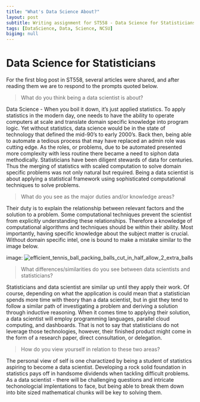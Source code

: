 ```yaml
---
title: "What's Data Science About?"
layout: post
subtitle: Writing assignment for ST558 - Data Science for Statisticians 
tags: [DataScience, Data, Science, NCSU]
bigimg: null
---
```


# Data Science for Statisticians

For the first blog post in ST558, several articles were shared, and after reading them we are to respond to the prompts quoted below. 

> What do you think being a data scientist is about?  

Data Science - When you boil it down, it's just applied statistics. To apply statistics in the modern day, one needs to have the ability to operate computers at scale and translate domain specific knowledge into program logic. Yet without statistics, data science would be in the state of technology that defined the mid-90's to early 2000's. Back then, being able to automate a tedious process that may have replaced an admin role was cutting edge. As the roles, or problems, due to be automated presented more complexity with less routine there became a need to siphon data methodically. Statisticians have been diligent stewards of data for centuries. Thus the merging of statistics with scaled computation to solve domain specific problems was not only natural but required. Being a data scientist is about applying a statistical framework using sophisticated computational techniques to solve problems. 


> What do you see as the major duties and/or knowledge areas? 

Their duty is to explain the relationship between relevant factors and the solution to a problem. Some computational techniques prevent the scientist from explicitly understanding these relationships. Therefore a knowledge of computational algorithms and techniques should be within their ability. Most importantly, having specific knowledge about the subject matter is crucial. Without domain specific intel, one is bound to make a mistake similar to the image below.

image: ![efficient_tennis_ball_packing_balls_cut_in_half_allow_2_extra_balls](/Users/josepholiveira/Documents/Blog/9Olive.github.io/img/efficiency_data_science.png)

> What differences/similarities do you see between data scientists and statisticians?  

Statisticians and data scientist are similar up until they apply their work. Of course, depending on what the application is could mean that a statistician spends more time with theory than a data scientist, but in gist they tend to follow a similar path of investigating a problem and deriving a solution through inductive reasoning. When it comes time to applying their solution, a data scientist will employ programming languages, parallel cloud computing, and dashboards. That is not to say that statisticians do not leverage those technologies, however, their finished product might come in the form of a research paper, direct consultation, or delegation.

> How do you view yourself in relation to these two areas?

The personal view of self is one charactized by being a student of statistics aspiring to become a data scientist. Developing a rock solid foundation in statistics
pays off in handsome dividends when tackling difficult problems. As a data scientist - there will be challenging questions and intricate techonologcial implentations to face, but being able to break them down into bite sized mathematical chunks will be key to solving them. 

